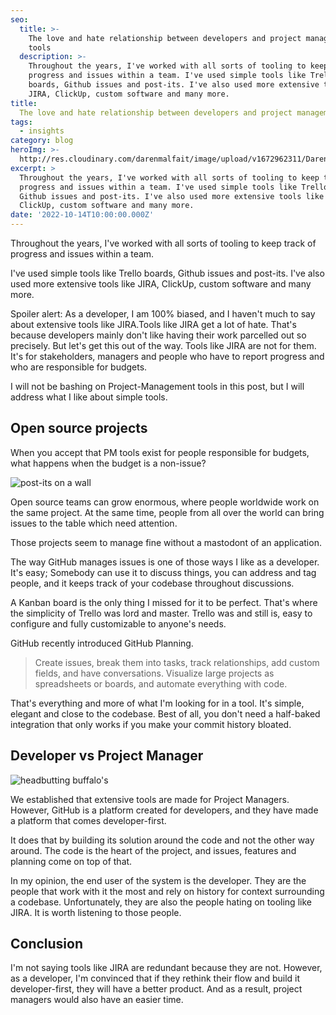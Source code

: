 ```yaml
---
seo:
  title: >-
    The love and hate relationship between developers and project management
    tools
  description: >-
    Throughout the years, I've worked with all sorts of tooling to keep track of
    progress and issues within a team. I've used simple tools like Trello
    boards, Github issues and post-its. I've also used more extensive tools like
    JIRA, ClickUp, custom software and many more.
title:
  The love and hate relationship between developers and project management tools
tags:
  - insights
category: blog
heroImg: >-
  http://res.cloudinary.com/darenmalfait/image/upload/v1672962311/Daren_plastic_solid_background_Pixar_style_3d_render_compositio_23a1d3db-049f-4079-b713-69a69d0f9d08_ctwgoy.png
excerpt: >
  Throughout the years, I've worked with all sorts of tooling to keep track of
  progress and issues within a team. I've used simple tools like Trello boards,
  Github issues and post-its. I've also used more extensive tools like JIRA,
  ClickUp, custom software and many more.
date: '2022-10-14T10:00:00.000Z'
---
```


Throughout the years, I've worked with all sorts of tooling to keep track of
progress and issues within a team.

I've used simple tools like Trello boards, Github issues and post-its. I've also
used more extensive tools like JIRA, ClickUp, custom software and many more.

Spoiler alert: As a developer, I am 100% biased, and I haven't much to say about
extensive tools like JIRA.Tools like JIRA get a lot of hate. That's because
developers mainly don't like having their work parcelled out so precisely. But
let's get this out of the way. Tools like JIRA are not for them. It's for
stakeholders, managers and people who have to report progress and who are
responsible for budgets.

I will not be bashing on Project-Management tools in this post, but I will
address what I like about simple tools.

## Open source projects

When you accept that PM tools exist for people responsible for budgets, what
happens when the budget is a non-issue?

![post-its on a
wall](https://res.cloudinary.com/darenmalfait/image/upload/v1667601500/0be383d6-d89c-4869-8415-3d7090274cfe_jltpzk.jpg)

Open source teams can grow enormous, where people worldwide work on the same
project. At the same time, people from all over the world can bring issues to
the table which need attention.

Those projects seem to manage fine without a mastodont of an application.

The way GitHub manages issues is one of those ways I like as a developer. It's
easy; Somebody can use it to discuss things, you can address and tag people, and
it keeps track of your codebase throughout discussions.

A Kanban board is the only thing I missed for it to be perfect. That's where the
simplicity of Trello was lord and master. Trello was and still is, easy to
configure and fully customizable to anyone's needs.

GitHub recently introduced GitHub Planning.

> Create issues, break them into tasks, track relationships, add custom fields,
> and have conversations. Visualize large projects as spreadsheets or boards,
> and automate everything with code.

That's everything and more of what I'm looking for in a tool. It's simple,
elegant and close to the codebase. Best of all, you don't need a half-baked
integration that only works if you make your commit history bloated.

## Developer vs Project Manager

![headbutting
buffalo's](https://res.cloudinary.com/darenmalfait/image/upload/v1667601616/b744d7cd-dadc-4668-ac21-629ce0a8dc6e_xlti7s.jpg)

We established that extensive tools are made for Project Managers. However,
GitHub is a platform created for developers, and they have made a platform that
comes developer-first.

It does that by building its solution around the code and not the other way
around. The code is the heart of the project, and issues, features and planning
come on top of that.

In my opinion, the end user of the system is the developer. They are the people
that work with it the most and rely on history for context surrounding a
codebase. Unfortunately, they are also the people hating on tooling like JIRA.
It is worth listening to those people.

## Conclusion

I'm not saying tools like JIRA are redundant because they are not. However, as a
developer, I'm convinced that if they rethink their flow and build it
developer-first, they will have a better product. And as a result, project
managers would also have an easier time.
